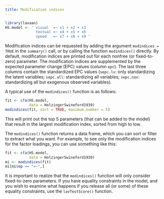 ```yaml
---
title: Modification indices
---
```


```r
library(lavaan)
HS.model <- ' visual  =~ x1 + x2 + x3
              textual =~ x4 + x5 + x6
              speed   =~ x7 + x8 + x9 '
```

Modification indices can be requested by adding the argument `modindices = TRUE` in the `summary()` call, or by calling the function `modindices()` directly. By default, modification indices are printed out for each nonfree (or fixed-to-zero) parameter. The modification indices are supplemented by the expected parameter change (EPC) values (column `epc`). The last three columns contain the standardized EPC values (`sepc.lv`: only standardizing the latent variables; `sepc.all`: standardizing all variables; `sepc.nox`: standardizing all but exogenous observed variables).

A typical use of the `modindices()` function is as follows:

```r
fit <- cfa(HS.model,
           data = HolzingerSwineford1939)
modindices(fit, sort = TRUE, maximum.number = 5)
```

This will print out the top 5 parameters (that can be added to the model) that result in the largest modification index, sorted from high to low.

The `modindices()` function returns a data frame, which you can sort or filter to extract what you want. For example, to see only the modification indices for the factor loadings, you can use something like this:

```r
fit <- cfa(HS.model, 
           data = HolzingerSwineford1939)
mi <- modindices(fit)
mi[mi$op == "=~",]
```

It is important to realize that the `modindices()` function will only consider fixed-to-zero parameters. If you have equality constraints in the model, and you wish to examine what happens if you release all (or some) of these equality constraints, use the `lavTestScore()` function.
